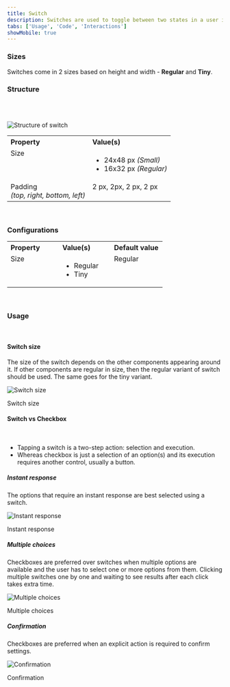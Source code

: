 ```yaml
---
title: Switch
description: Switches are used to toggle between two states in a user interface - ON and OFF, hence resembling the real-life switches used to turn something ON or OFF.
tabs: ['Usage', 'Code', 'Interactions']
showMobile: true
---
```


<Preview name='components-switch-default-switch--default-switch' />

### Sizes

Switches come in 2 sizes based on height and width - **Regular** and **Tiny**.

<Preview name='components-switch-variants-size--size' />

### Structure
<br/>
<br/>

![Structure of switch](./images/switch-structure.png)
<br/>

<table style="width: 100%">
 <tbody>
   <tr>
     <th style="width:50%; text-align: left;">Property</th>
     <th style="width:50%; text-align: left;">Value(s)</th>
   </tr>
   <tr style="vertical-align: top">
     <td>Size</td>
     <td>
         <ul>
             <li>24x48 px <em>(Small)</em></li>
             <li>16x32 px <em>(Regular)</em></li>
         </ul>
     </td>
   </tr>
   <tr style="vertical-align: top">
     <td>Padding <br/><em>(top, right, bottom, left)</em></td>
     <td>2 px, 2px, 2 px, 2 px </td>
   </tr>
 </tbody>
</table>
<br/>


### Configurations
<table style="width: 100%">
  <tbody>
    <tr>
      <th style="width:33%; text-align: left;">Property</th>
      <th style="width:33%; text-align: left;">Value(s)</th>
      <th style="width:33%; text-align: left;">Default value</th>
    </tr>
    <tr style="vertical-align: top">
      <td>Size</td>
      <td>
        <ul>
            <li>Regular</li>
            <li>Tiny</li>
        </ul>
      </td>
      <td>Regular</td>
    </tr>
  </tbody>
</table>
<br/>

### Usage

<br/>

#### Switch size

The size of the switch depends on the other components appearing around it. If other components are regular in size, then the regular variant of switch should be used. The same goes for the tiny variant.

![Switch size](./images/switch-3.png)
<Caption> Switch size </Caption>

<br/>

#### Switch vs Checkbox

<br/>

<ul>
<li> Tapping a switch is a two-step action: selection and execution. </li>
<li> Whereas checkbox is just a selection of an option(s) and its execution requires another control, usually a button. </li>
</ul>

##### Instant response

The options that require an instant response are best selected using a switch.

![Instant response](./images/switch-4.png)
<Caption> Instant response </Caption>

<br/>

##### Multiple choices

Checkboxes are preferred over switches when multiple options are available and the user has to select one or more options from them. Clicking multiple switches one by one and waiting to see results after each click takes extra time.

![Multiple choices](./images/switch-5.png)
<Caption> Multiple choices </Caption>

<br/>

##### Confirmation

Checkboxes are preferred when an explicit action is required to confirm settings.

![Confirmation](./images/switch-6.png)
<Caption> Confirmation </Caption>

<br/>
<br/>
